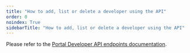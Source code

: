 ```yaml
---
title: "How to add, list or delete a developer using the API"
order: 0
noindex: True
sidebarTitle: "How to add, list or delete a developer using the API"
---
```



<LegacyClassicPortalApi/>

Please refer to the [Portal Developer API endpoints documentation](/docs/tyk-apis/tyk-portal-api/portal-developers).



